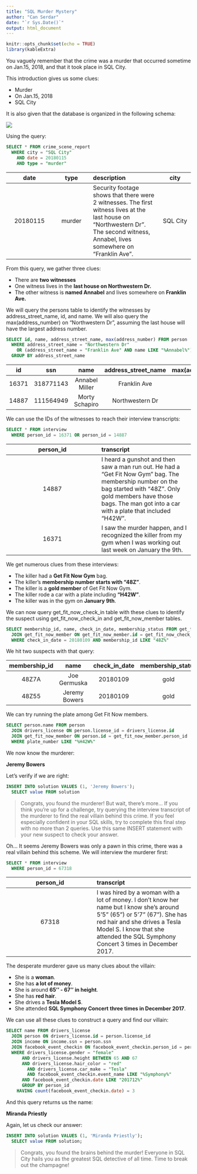```yaml
---
title: "SQL Murder Mystery"
author: "Can Serdar"
date: "`r Sys.Date()`"
output: html_document
---
```


```r
knitr::opts_chunk$set(echo = TRUE)
library(kableExtra)
```


You vaguely remember that the crime was a murder that occurred sometime on Jan.15, 2018, and that it took place in SQL City.

This introduction gives us some clues:

-	Murder  
-	On Jan.15, 2018  
-	SQL City  

It is also given that the database is organized in the following schema:

![](./img/schema.png)


Using the query:  
```sql
SELECT * FROM crime_scene_report  
  WHERE city = "SQL City"
    AND date = 20180115 
    AND type = "murder"
```


| date    | type  | description | city |
|:-------:|:-----:|:------------|:----:|
| 20180115| murder| Security footage shows that there were 2 witnesses. The first witness lives at the last house on "Northwestern Dr". The second witness, Annabel, lives somewhere on "Franklin Ave".| SQL City|


From this query, we gather three clues:

- There are **two witnesses**  
- One witness lives in the **last house on Northwestern Dr.**  
- The other witness is **named Annabel** and lives somewhere on **Franklin Ave.**  


We will query the persons table to identify the witnesses by address_street_name, id, and name. We will also query the max(address_number) on "Northwestern Dr", assuming the last house will have the largest address number.  



```sql
SELECT id, name, address_street_name, max(address_number) FROM person
  WHERE address_street_name = "Northwestern Dr" 
    OR (address_street_name = "Franklin Ave" AND name LIKE "%Annabel%")
  GROUP BY address_street_name

```


| id  | ssn     | name         |address_street_name | max(address_number)|
|:---:|:-------:|:------------:|:------------------:|:------------------:|
|16371|318771143|Annabel Miller|Franklin Ave        |103                 |
|14887|111564949|Morty Schapiro|Northwestern Dr     |4919                |


We can use the IDs of the witnesses to reach their interview transcripts:


```sql
SELECT * FROM interview
  WHERE person_id = 16371 OR person_id = 14887
```


| person_id | transcript|
|:---------:|:----------|
| 14887     | I heard a gunshot and then saw a man run out. He had a "Get Fit Now Gym" bag. The membership number on the bag started with "48Z". Only gold members have those bags. The man got into a car with a plate that included "H42W".|
|16371 | I saw the murder happen, and I recognized the killer from my gym when I was working out last week on January the 9th.|


We get numerous clues from these interviews:

-	The killer had a **Get Fit Now Gym** bag.  
-	The killer's **membership number starts with "48Z"**.  
-	The killer is a **gold member** of Get Fit Now Gym.   
-	The killer rode a car with a plate including **"H42W"**.  
-	The killer was in the gym on **January 9th**.  


We can now query get_fit_now_check_in table with these clues to identify the suspect using get_fit_now_check_in and get_fit_now_member tables.

```sql
SELECT membership_id, name, check_in_date, membership_status FROM get_fit_now_check_in
  JOIN get_fit_now_member ON get_fit_now_member.id = get_fit_now_check_in.membership_id
  WHERE check_in_date = 20180109 AND membership_id LIKE "48Z%"
```

We hit two suspects with that query:



| membership_id | name        | check_in_date | membership_status|
|:-------------:|:-----------:|:-------------:|:----------------:|
| 48Z7A         |Joe Germuska |20180109       |gold              |
| 48Z55         |Jeremy Bowers|20180109       |gold              |


We can try running the plate among Get Fit Now members.

```sql
SELECT person.name FROM person
  JOIN drivers_license ON person.license_id = drivers_license.id
  JOIN get_fit_now_member ON person.id = get_fit_now_member.person_id
  WHERE plate_number LIKE "%H42W%"
```

We now know the murderer:


**Jeremy Bowers**

Let's verify if we are right:

```sql
INSERT INTO solution VALUES (1, 'Jeremy Bowers');        
  SELECT value FROM solution
```


> Congrats, you found the murderer! But wait, there's more... If you think you're up for a challenge, try querying the interview transcript of the murderer to find the real villain behind this crime. If you feel especially confident in your SQL skills, try to complete this final step with no more than 2 queries. Use this same INSERT statement with your new suspect to check your answer.



Oh... It seems Jeremy Bowers was only a pawn in this crime, there was a real villain behind this scheme. We will interview the murderer first:

```sql
SELECT * FROM interview
  WHERE person_id = 67318

```


| person_id| transcript|
|:--------:|:----------|
| 67318    | I was hired by a woman with a lot of money. I don't know her name but I know she's around 5'5" (65") or 5'7" (67"). She has red hair and she drives a Tesla Model S. I know that she attended the SQL Symphony Concert 3 times in December 2017. |


The desperate murderer gave us many clues about the villain:

- She is a **woman**.
- She has **a lot of money**.
- She is around **65'' - 67'' in height**.
- She has **red hair**.
- She drives a **Tesla Model S**.
- She attended **SQL Symphony Concert** **three times in December 2017**.


We can use all these clues to construct a query and find our villain:

```sql
SELECT name FROM drivers_license
  JOIN person ON drivers_license.id = person.license_id
  JOIN income ON income.ssn = person.ssn
  JOIN facebook_event_checkin ON facebook_event_checkin.person_id = person.id
  WHERE drivers_license.gender = "female" 
      AND drivers_license.height BETWEEN 65 AND 67 
      AND drivers_license.hair_color = "red" 
    	AND drivers_license.car_make = "Tesla" 
    	AND facebook_event_checkin.event_name LIKE "%Symphony%"
      AND facebook_event_checkin.date LIKE "201712%" 
	  GROUP BY person_id
    HAVING count(facebook_event_checkin.date) = 3
```

And this query returns us the name:

**Miranda Priestly**

Again, let us check our answer:
```sql
INSERT INTO solution VALUES (1, 'Miranda Priestly');
  SELECT value FROM solution;
```

> Congrats, you found the brains behind the murder! Everyone in SQL City hails you as the greatest SQL detective of all time. Time to break out the champagne!